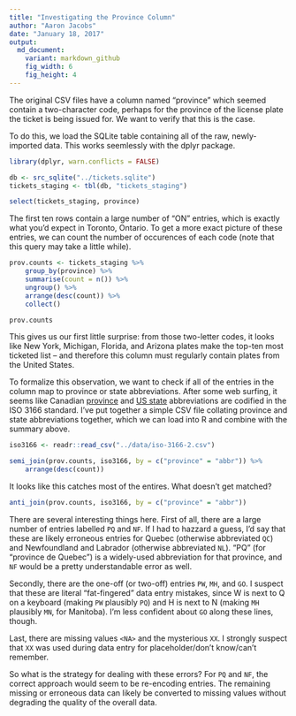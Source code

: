 ```yaml
---
title: "Investigating the Province Column"
author: "Aaron Jacobs"
date: "January 18, 2017"
output:
  md_document:
    variant: markdown_github
    fig_width: 6
    fig_height: 4
---
```


The original CSV files have a column named "province" which seemed contain a
two-character code, perhaps for the province of the license plate the ticket is
being issued for. We want to verify that this is the case.

To do this, we load the SQLite table containing all of the raw, newly-imported
data. This works seemlessly with the dplyr package.

```r
library(dplyr, warn.conflicts = FALSE)

db <- src_sqlite("../tickets.sqlite")
tickets_staging <- tbl(db, "tickets_staging")

select(tickets_staging, province)
```

The first ten rows contain a large number of "ON" entries, which is exactly what
you'd expect in Toronto, Ontario. To get a more exact picture of these entries,
we can count the number of occurences of each code (note that this query may
take a little while).

```r
prov.counts <- tickets_staging %>%
    group_by(province) %>%
    summarise(count = n()) %>%
    ungroup() %>%
    arrange(desc(count)) %>%
    collect()

prov.counts
```

This gives us our first little surprise: from those two-letter codes, it looks
like New York, Michigan, Florida, and Arizona plates make the top-ten most
ticketed list -- and therefore this column must regularly contain plates from
the United States.

To formalize this observation, we want to check if all of the entries in the
column map to province or state abbreviations. After some web surfing, it seems
like Canadian [province](https://en.wikipedia.org/wiki/ISO_3166-2:CA)
and [US state](https://en.wikipedia.org/wiki/ISO_3166-2:US) abbreviations are
codified in the ISO 3166 standard. I've put together a simple CSV file collating
province and state abbreviations together, which we can load into R and combine
with the summary above.

```r
iso3166 <- readr::read_csv("../data/iso-3166-2.csv")

semi_join(prov.counts, iso3166, by = c("province" = "abbr")) %>%
    arrange(desc(count))
```

It looks like this catches most of the entires. What doesn't get matched?

```r
anti_join(prov.counts, iso3166, by = c("province" = "abbr"))
```

There are several interesting things here. First of all, there are a large
number of entries labelled `PQ` and `NF`. If I had to hazzard a guess, I'd say
that these are likely erroneous entries for Quebec (otherwise abbreviated `QC`)
and Newfoundland and Labrador (otherwise abbreviated `NL`). "PQ" (for "province
de Quebec") is a widely-used abbreviation for that province, and `NF` would be a
pretty understandable error as well.

Secondly, there are the one-off (or two-off) entries `PW`, `MH`, and `GO`. I
suspect that these are literal "fat-fingered" data entry mistakes, since W is
next to Q on a keyboard (making `PW` plausibly `PQ`) and H is next to N (making
`MH` plausibly `MN`, for Manitoba). I'm less confident about `GO` along these
lines, though.

Last, there are missing values `<NA>` and the mysterious `XX`. I strongly
suspect that `XX` was used during data entry for placeholder/don't know/can't
remember.

So what is the strategy for dealing with these errors? For `PQ` and `NF`, the
correct approach would seem to be re-encoding entries. The remaining missing or
erroneous data can likely be converted to missing values without degrading the
quality of the overall data.
